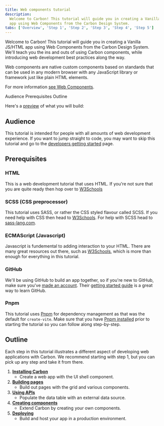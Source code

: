 ```yaml
---
title: Web components tutorial
description:
  Welcome to Carbon! This tutorial will guide you in creating a Vanilla JS/HTML
  app using Web Components from the Carbon Design System.
tabs: ['Overview', 'Step 1', 'Step 2', 'Step 3', 'Step 4', 'Step 5']
---
```



<PageDescription>

Welcome to Carbon! This tutorial will guide you in creating a Vanilla JS/HTML
app using Web Components from the Carbon Design System. We'll teach you the ins
and outs of using Carbon components, while introducing web development best
practices along the way.

Web components are native custom components based on standards that can be used
in any modern browser with any JavaScript library or framework just like plain
HTML elements.

For more information
[see Web Components](https://www.webcomponents.org/introduction).

</PageDescription>

<AnchorLinks>

<AnchorLink>Audience</AnchorLink>
<AnchorLink>Prerequisites</AnchorLink>
<AnchorLink>Outline</AnchorLink>

</AnchorLinks>

Here's a [preview](https://carbon-tutorial-nextjs.vercel.app/) of what you will
build:

<Preview
  height="400"
  title="Carbon Tutorial"
  src="https://carbon-tutorial-nextjs.vercel.app/"
  frameborder="no"
  allowtransparency="true"
  allowfullscreen="true"
/>

## Audience

This tutorial is intended for people with all amounts of web development
experience. If you want to jump straight to code, you may want to skip this
tutorial and go to the [developers getting started](/developing/get-started)
page.

## Prerequisites

### HTML

This is a web development tutorial that uses HTML. If you're not sure that you
are quite ready then hop over to
[W3Schools](https://www.w3schools.com/html/default.asp)

### SCSS (CSS preprocessor)

This tutorial uses SASS, or rather the CSS styled flavour called SCSS. If you
need help with CSS then head to
[W3Schools](https://www.w3schools.com/css/default.asp). For help with SCSS head to [sass-lang.com](https://sass-lang.com/guide/).

### ECMAScript (Javascript)

Javascript is fundemental to adding interaction to your HTML. There are many
great resources out there, such as [W3Schools](https://www.w3schools.com/js/default.asp), which 
is more than enough for everything in this tutorial.

### GitHub

We'll be using GitHub to build an app together, so if you're new to GitHub, make
sure you've [made an account](https://github.com/join). Their
[getting started guide](https://guides.github.com/activities/hello-world) is a
great way to learn GitHub.

### Pnpm

This tutorial uses [Pnpm](https://pnpm.io/) for dependency management as that
was the default for `create-vite`. Make sure that you have
[Pnpm installed](https://pnpm.io/installation) prior to starting the tutorial so
you can follow along step-by-step.

## Outline

Each step in this tutorial illustrates a different aspect of developing web
applications with Carbon. We recommend starting with step 1, but you can pick up
any step and take it from there.

1. [**Installing Carbon**](/developing/web-components-tutorial/step-1)
   - Create a web app with the UI shell component.
2. [**Building pages**](/developing/web-components-tutorial/step-2)
   - Build out pages with the grid and various components.
3. [**Using APIs**](/developing/web-components-tutorial/step-3)
   - Populate the data table with an external data source.
4. [**Creating components**](/developing/web-components-tutorial/step-4)
   - Extend Carbon by creating your own components.
5. [**Deploying**](/developing/web-components-tutorial/step-5)
   - Build and host your app in a production environment.

